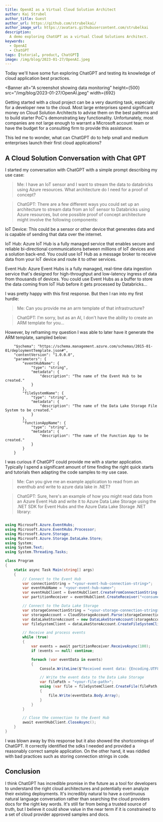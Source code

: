 ```yaml
---
title: OpenAI as a Virtual Cloud Solution Architect
author: Kai Strubel
author_title: Guest
author_url: https://github.com/strubelkai/
author_image_url: https://avatars.githubusercontent.com/strubelkai
description:
  A demo exploring ChatGPT as a virtual Cloud Solutions Architect.
keywords:
  - OpenAI
  - ChatGPT
tags: [tutorial, product, ChatGPT]
image: /img/blog/2023-01-27/OpenAI.jpeg
---
```



Today we'll have some fun exploring ChatGPT and testing its knowledge of 
cloud application best practices.

<!--truncate-->

<Banner
  alt="A screenshot showing data monitoring"
  height={500}
  src="/img/blog/2023-01-27/OpenAI.jpeg"
  width={692}
>

</Banner>

Getting started with a cloud project can be a very daunting task, especially for a developer
new to the cloud. Most large enterprises spend significant money on Cloud Solution Architects to advise them on the best patterns 
and to build starter PoC's demonstrating key functionality. Unfortunately, most companies are not large enough
to warrant a Microsoft account team or have the budget for a consulting firm to provide this assistance.

This led me to wonder, what can ChatGPT do to help small and medium enterprises launch their first 
cloud applications?

## A Cloud Solution Conversation with Chat GPT

I started my conversation with ChatGPT with a simple prompt describing my use case: 

> Me: I have an IoT sensor and I want to stream the data to databricks using Azure resources. 
  What architecture do I need for a proof of concept?
  
> ChatGPT: 
  There are a few different ways you could set up an architecture to stream data from an IoT 
  sensor to Databricks using Azure resources, but one possible proof of concept architecture might
  involve the following components:
> 
  IoT Device: This could be a sensor or other device that generates data and is capable of sending 
  that data over the internet.
> 
  IoT Hub: Azure IoT Hub is a fully managed service that enables secure and reliable bi-directional
  communications between millions of IoT devices and a solution back-end. You could use IoT Hub as 
  a message broker to receive data from your IoT device and route it to other services.
> 
  Event Hub: Azure Event Hubs is a fully managed, real-time data ingestion service that's designed 
  for high-throughput and low-latency ingress of data from thousands of devices. You could use Event
  Hubs as a buffer to store the data coming from IoT Hub before it gets processed by Databricks...

I was pretty happy with this first response. But then I ran into my first hurdle: 

> Me: Can you provide me an arm template of that infrastructure?

> ChatGPT: I'm sorry, but as an AI, I don't have the ability to create an ARM template for you...

However, by reframing my question I was able to later have it generate the ARM template, sampled below: 

```
    "$schema": "https://schema.management.azure.com/schemas/2015-01-01/deploymentTemplate.json#",
    "contentVersion": "1.0.0.0",
    "parameters": {
        "eventHubName": {
            "type": "string",
            "metadata": {
                "description": "The name of the Event Hub to be created."
            }
        },
        "fileSystemName": {
            "type": "string",
            "metadata": {
                "description": "The name of the Data Lake Storage File System to be created."
            }
        },
        "functionAppName": {
            "type": "string",
            "metadata": {
                "description": "The name of the Function App to be created."
            }
        }
    }
```

I was curious if ChatGPT could provide me with a starter application. Typically I spend a significant 
amount of time finding the right quick starts and tutorials then adapting the code samples to my use case.

> Me: Can you give me an example application to read from an eventhub and write to azure data lake in .NET?

> ChatGPT:
Sure, here's an example of how you might read data from an Azure Event Hub and write it to Azure Data Lake Storage using 
the .NET SDK for Event Hubs and the Azure Data Lake Storage .NET library:

```csharp title="C#"

using Microsoft.Azure.EventHubs;
using Microsoft.Azure.EventHubs.Processor;
using Microsoft.Azure.Storage;
using Microsoft.Azure.Storage.DataLake.Store;
using System;
using System.Text;
using System.Threading.Tasks;

class Program
{
    static async Task Main(string[] args)
    {
        // Connect to the Event Hub
        var connectionString = "<your-event-hub-connection-string>";
        var eventHubName = "<your-event-hub-name>";
        var eventHubClient = EventHubClient.CreateFromConnectionString(connectionString, eventHubName);
        var partitionReceiver = eventHubClient.CreateReceiver("<consumer-group-name>", "<partition-id>", EventPosition.FromEnqueuedTime(DateTime.Now));

        // Connect to the Data Lake Storage
        var storageConnectionString = "<your-storage-connection-string>";
        var storageAccount = CloudStorageAccount.Parse(storageConnectionString);
        var dataLakeStoreAccount = new DataLakeStoreAccount(storageAccount.Credentials, storageAccount.BlobEndpoint);
        var fileSystemClient = dataLakeStoreAccount.CreateFileSystemClient();

        // Receive and process events
        while (true)
        {
            var events = await partitionReceiver.ReceiveAsync(100);
            if (events == null) continue;

            foreach (var eventData in events)
            {
                Console.WriteLine($"Received event data: {Encoding.UTF8.GetString(eventData.Body.Array)}");

                // Write the event data to the Data Lake Storage
                var filePath = "<your-file-path>";
                using (var file = fileSystemClient.CreateFile(filePath, IfExists.Append))
                {
                    file.Write(eventData.Body.Array);
                }
            }
        }

        // Close the connection to the Event Hub
        await eventHubClient.CloseAsync();
    }
}
```

I was blown away by this response but it also showed the shortcomings of ChatGPT. It correctly identified 
the sdks I needed and provided a reasonably correct sample application. On the other hand, it was riddled with 
bad practices such as storing connection strings in code.

## Conclusion

I think ChatGPT has incredible promise in the future as a tool for developers to understand 
the right cloud architectures and potentially even analyze their existing deployments. It's incredibly natural
to have a continuous natural language conversation rather than searching the cloud providers
docs for the right key words. It's still far from being a trusted source of truth, but I believe it could
show value in the near term if it is constrained to a set of cloud provider approved samples and docs.